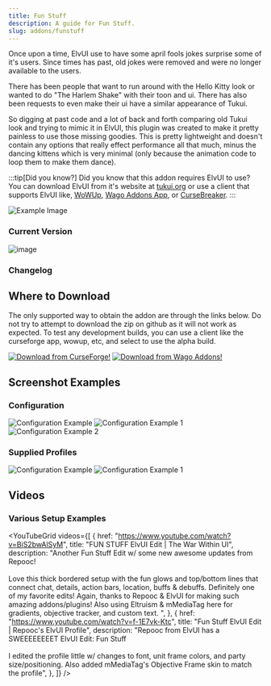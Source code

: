 ```yaml
---
title: Fun Stuff
description: A guide for Fun Stuff.
slug: addons/funstuff
---
```



<Background />

Once upon a time, ElvUI use to have some april fools jokes surprise some of it's users. Since times has past, old jokes were removed and were no longer available to the users.

There has been people that want to run around with the Hello Kitty look or wanted to do "The Harlem Shake" with their toon and ui. There has also been requests to even make their ui have a similar appearance of Tukui.

So digging at past code and a lot of back and forth comparing old Tukui look and trying to mimic it in ElvUI, this plugin was created to make it pretty painless to use those missing goodies. This is pretty lightweight and doesn't contain any options that really effect performance all that much, minus the dancing kittens which is very minimal (only because the animation code to loop them to make them dance).

:::tip[Did you know?]
Did you know that this addon requires ElvUI to use? You can download ElvUI from it's website at [tukui.org](https://tukui.org/elvui) or use a client that supports ElvUI like, [WoWUp](https://wowup.io/), [Wago Addons App](https://addons.wago.io/app), or [CurseBreaker](https://github.com/AcidWeb/CurseBreaker).
:::

<img src="https://cdn-images.repoocreforged.dev/FunStuff/FunStuff_Config_Example.png" alt="Example Image" />

### Current Version
<img src="https://img.shields.io/github/v/tag/repooc/ElvUI_FunStuff?style=for-the-badge&label=%20&color=A330C9" alt="image" data-zoom-off />

### Changelog
<Changelog />

## Where to Download
The only supported way to obtain the addon are through the links below. Do not try to attempt to download the zip on github as it will not work as expected. To test any development builds, you can use a client like the curseforge app, wowup, etc, and select to use the alpha build.

<FluidGrid minColumnWidth="20rem">
  <a href="https://curseforge.com/wow/addons/fun-stuff-elvui-plugin"><img src="/images/CurseForgeBanner.png" alt="Download from CurseForge!" data-zoom-off /></a>
  <a href="https://addons.wago.io/addons/fun-stuff-elvui-plugin"><img src="/images/WagoBanner.png" alt="Download from Wago Addons!" data-zoom-off /></a>
</FluidGrid>

## Screenshot Examples
### Configuration
<FluidGrid minColumnWidth="20rem">
  <img src="https://cdn-images.repoocreforged.dev/FunStuff/FunStuff_Config_Example.png" alt="Configuration Example" />
  <img src="https://cdn-images.repoocreforged.dev/FunStuff/FunStuff_Config_Example1.png" alt="Configuration Example 1" />
  <img src="https://cdn-images.repoocreforged.dev/FunStuff/FunStuff_Config_Example2.png" alt="Configuration Example 2" />
</FluidGrid>

### Supplied Profiles
<FluidGrid minColumnWidth="20rem">
  <img src="https://cdn-images.repoocreforged.dev/FunStuff/Profile_Kitty.png" alt="Configuration Example" />
  <img src="https://cdn-images.repoocreforged.dev/FunStuff/Profile_Tukui.png" alt="Configuration Example 1" />
</FluidGrid>

## Videos
### Various Setup Examples
<YouTubeGrid
  videos={[
    {
      href: "https://www.youtube.com/watch?v=BiS2bwAlSyM",
      title:
        "FUN STUFF ElvUI Edit | The War Within UI",
      description:
        "Another Fun Stuff Edit w/ some new awesome updates from Repooc!<br><br>Love this thick bordered setup with the fun glows and top/bottom lines that connect chat, details, action bars, location, buffs & debuffs. Definitely one of my favorite edits! Again, thanks to Repooc & ElvUI for making such amazing addons/plugins! Also using Eltruism & mMediaTag here for gradients, objective tracker, and custom text. ",
    },
    {
      href: "https://www.youtube.com/watch?v=f-1E7vk-Ktc",
      title:
        "Fun Stuff ElvUI Edit | Repooc's ElvUI Profile",
      description:
        "Repooc from ElvUI has a SWEEEEEEEET ElvUI Edit: Fun Stuff<br><br>I edited the profile little w/ changes to font, unit frame colors, and party size/positioning. Also added mMediaTag's Objective Frame skin to match the profile",
    },
  ]}
/>
